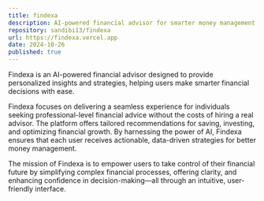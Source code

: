 ```yaml
---
title: findexa
description: AI-powered financial advisor for smarter money management
repository: sandibi13/findexa
url: https://findexa.vercel.app
date: 2024-10-26
published: true
---
```


Findexa is an AI-powered financial advisor designed to provide personalized insights and strategies, helping users make smarter financial decisions with ease.

Findexa focuses on delivering a seamless experience for individuals seeking professional-level financial advice without the costs of hiring a real advisor. The platform offers tailored recommendations for saving, investing, and optimizing financial growth. By harnessing the power of AI, Findexa ensures that each user receives actionable, data-driven strategies for better money management.

The mission of Findexa is to empower users to take control of their financial future by simplifying complex financial processes, offering clarity, and enhancing confidence in decision-making—all through an intuitive, user-friendly interface.
